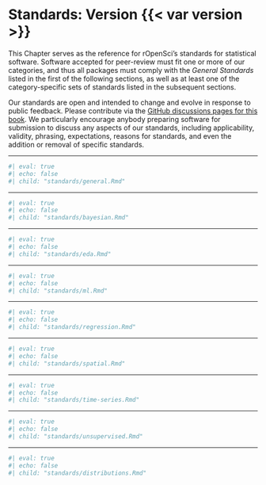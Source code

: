 # Standards: Version {{< var version >}} {#standards}


This Chapter serves as the reference for rOpenSci's standards for statistical
software. Software accepted for peer-review must fit one or more of our
categories, and thus all packages must comply with the *General Standards*
listed in the first of the following sections, as well as at least one of the
category-specific sets of standards listed in the subsequent sections.

Our standards are open and intended to change and evolve in response to public
feedback. Please contribute via the [GitHub discussions pages for this
book](https://github.com/ropensci/statistical-software-review-book/discussions).
We particularly encourage anybody preparing software for submission to discuss
any aspects of our standards, including applicability, validity, phrasing,
expectations, reasons for standards, and even the addition or removal of
specific standards.


---

```r
#| eval: true
#| echo: false
#| child: "standards/general.Rmd"
```

---

```r
#| eval: true
#| echo: false
#| child: "standards/bayesian.Rmd"
```

---

```r
#| eval: true
#| echo: false
#| child: "standards/eda.Rmd"
```

---

```r
#| eval: true
#| echo: false
#| child: "standards/ml.Rmd"
```

---

```r
#| eval: true
#| echo: false
#| child: "standards/regression.Rmd"
```

---

```r
#| eval: true
#| echo: false
#| child: "standards/spatial.Rmd"
```

---


```r
#| eval: true
#| echo: false
#| child: "standards/time-series.Rmd"
```

---

```r
#| eval: true
#| echo: false
#| child: "standards/unsupervised.Rmd"
```

---

```r
#| eval: true
#| echo: false
#| child: "standards/distributions.Rmd"
```
